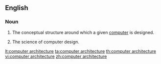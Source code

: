 ==English==

===Noun===
{{en-noun|sg=[[computer]] [[architecture]]|-}}
# {{computing}} The conceptual structure around which a given [[computer]] is designed.
# {{computing}} The science of computer design.

[[lt:computer architecture]]
[[ta:computer architecture]]
[[th:computer architecture]]
[[vi:computer architecture]]
[[zh:computer architecture]]